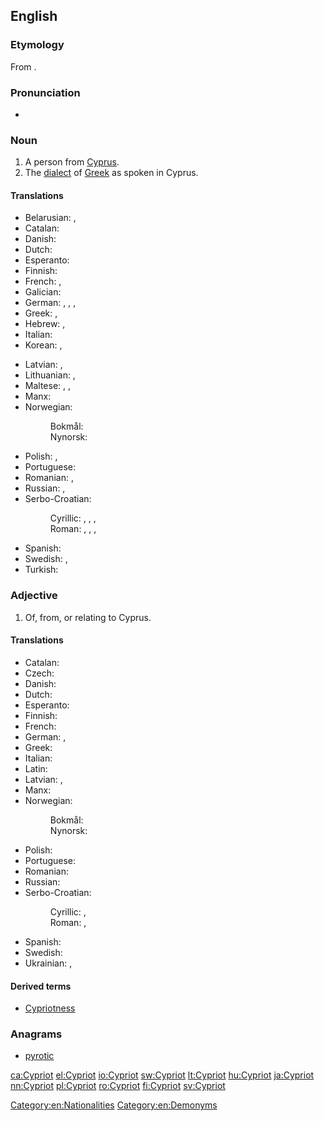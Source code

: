 ==English==

===Etymology===
From {{etyl|grc|en}} {{m|grc|Κυπριώτης||Cypriot}}.

===Pronunciation===
* {{a|UK}} {{IPA|/ˈsɪp.ɹi.ət/|lang=en}}

===Noun===
{{en-noun}}

# A person from [[Cyprus]].
# The [[dialect]] of [[Greek]] as spoken in Cyprus.

====Translations====
{{trans-top|Person from Cyprus}}
* Belarusian: {{t|be|кіпрыёт|m}}, {{t|be|кіпрыётка|f}}
* Catalan: {{t|ca|xipriota|m|f}}
* Danish: {{t+|da|cypriot|c}}
* Dutch: {{t+|nl|Cyprioot}}
* Esperanto: {{t|eo|Ciprano}}
* Finnish: {{t|fi|kyproslainen}}
* French: {{t+|fr|Chypriote}}, {{t+|fr|Cypriote}}
* Galician: {{t|gl|chipriota|m|f}}
* German: {{t+|de|Zypriot|m}}, {{t+|de|Zypriotin|f}}, {{t+|de|Zyprer|m}}, {{t+|de|Zyprerin|f}}
* Greek: {{t+|el|Κύπριος|m}}, {{t+|el|Κύπρια|f}}
* Hebrew: {{t|he|קפריסאי|m|tr=qafrisai|sc=Hebr}}, {{t|he|קפריסאית|f|tr=qafrisait|sc=Hebr}}
* Italian: {{t|it|cipriota}}
* Korean: {{t|ko|키프로스 인|sc=Kore}}, {{t|ko|키프로스 사람|sc=Kore}}
{{trans-mid}}
* Latvian: {{t|lv|kiprietis|m}}, {{t|lv|kipriete|f}}
* Lithuanian: {{t+|lt|kiprietis|m}}, {{t+|lt|kiprietė|f}}
* Maltese: {{t|mt|Ċiprijott|m}}, {{t|mt|Ċiprijotta|f}}, {{t|mt|Ċiprijotti|p}}
* Manx: {{t|gv|Kypragh|m}}
* Norwegian:
*: Bokmål: {{t|nb|kypriot|m}}
*: Nynorsk: {{t+|nn|kypriot|m}}
* Polish: {{t+|pl|Cypryjczyk|m}}, {{t+|pl|Cypryjka|f}}
* Portuguese: {{t+|pt|cipriota|m|f}}
* Romanian: {{t+|ro|cipriot|m}}, {{t+|ro|cipriotă|f}}
* Russian: {{t+|ru|киприо́т|m}}, {{t+|ru|киприо́тка|f}}
* Serbo-Croatian:
*: Cyrillic: {{t|sh|Кипранин|m|sc=Cyrl}}, {{t|sh|Кипранка|f|sc=Cyrl}}, {{t|sh|Ципранин|m}}, {{t|sh|Ципранка|f}}
*: Roman: {{t|sh|Kipranin|m}}, {{t|sh|Kipranka|f}}, {{t+|sh|Cipranin|m}}, {{t|sh|Cipranka|f}}
* Spanish: {{t+|es|chipriota}}
* Swedish: {{t+|sv|cypriot|c}}, {{t+|sv|cypriotiska|c}}
* Turkish: {{t+|tr|Kıbrıslı}}
{{trans-bottom}}

===Adjective===
{{en-adj|-}}

# Of, from, or relating to Cyprus.

====Translations====
{{trans-top|Of, from or relating to Cyprus}}
* Catalan: {{t|ca|xipriota}}
* Czech: {{t+|cs|kyperský}}
* Danish: {{t|da|cypriotisk}}
* Dutch: {{t+|nl|Cypriotisch}}
* Esperanto: {{t|eo|Cipra}}
* Finnish: {{t|fi|kyproslainen}}
* French: {{t+|fr|chypriote}}
* German: {{t+|de|zypriotisch}}, {{t+|de|zyprisch}}
* Greek: {{t+|el|κυπριακός}}
* Italian: {{t|it|cipriota}}
* Latin: {{t+|la|Cyprius}}
* Latvian: {{t|lv|kipriešu}}, {{t|lv|kiprisks}}
* Manx: {{t|gv|Kypragh}}
* Norwegian:
*: Bokmål: {{t|nb|kypriotisk}}
*: Nynorsk: {{t+|nn|kypriotisk}}
{{trans-mid}}
* Polish: {{t+|pl|cypryjski|m}}
* Portuguese: {{t+|pt|cipriota}}
* Romanian: {{t+|ro|cipriot}}
* Russian: {{t+|ru|ки́прский}}
* Serbo-Croatian:
*: Cyrillic: {{t|sh|кипарски|sc=Cyrl}}, {{t|sh|ципарски|sc=Cyrl}}
*: Roman: {{t+|sh|kiparski}}, {{t+|sh|ciparski}}
* Spanish: {{t+|es|chipriota}}
* Swedish: {{t+|sv|cypriotisk}}
* Ukrainian: {{t|uk|кі́прський|m|sc=Cyrl}}, {{t|uk|кіпріо́тський|m|sc=Cyrl}}
{{trans-bottom}}

====Derived terms====
* [[Cypriotness]]

===Anagrams===
* [[pyrotic#English|pyrotic]]

[[Category:en:Nationalities]]
[[Category:en:Demonyms]]

[[ca:Cypriot]]
[[el:Cypriot]]
[[io:Cypriot]]
[[sw:Cypriot]]
[[lt:Cypriot]]
[[hu:Cypriot]]
[[ja:Cypriot]]
[[nn:Cypriot]]
[[pl:Cypriot]]
[[ro:Cypriot]]
[[fi:Cypriot]]
[[sv:Cypriot]]